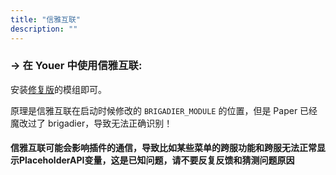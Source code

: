 ```yaml
---
title: "信雅互联"
description: ""
---
```


### -> 在 Youer 中使用信雅互联:
安装<a className="link link-info" href="https://github.com/MohistMC/Connector/releases" target="_blank">修复版</a>的模组即可。

原理是信雅互联在启动时候修改的 `BRIGADIER_MODULE` 的位置，但是 Paper 已经魔改过了 brigadier，导致无法正确识别！


#### 信雅互联可能会影响插件的通信，导致比如某些菜单的跨服功能和跨服无法正常显示PlaceholderAPI变量，这是已知问题，请不要反复反馈和猜测问题原因